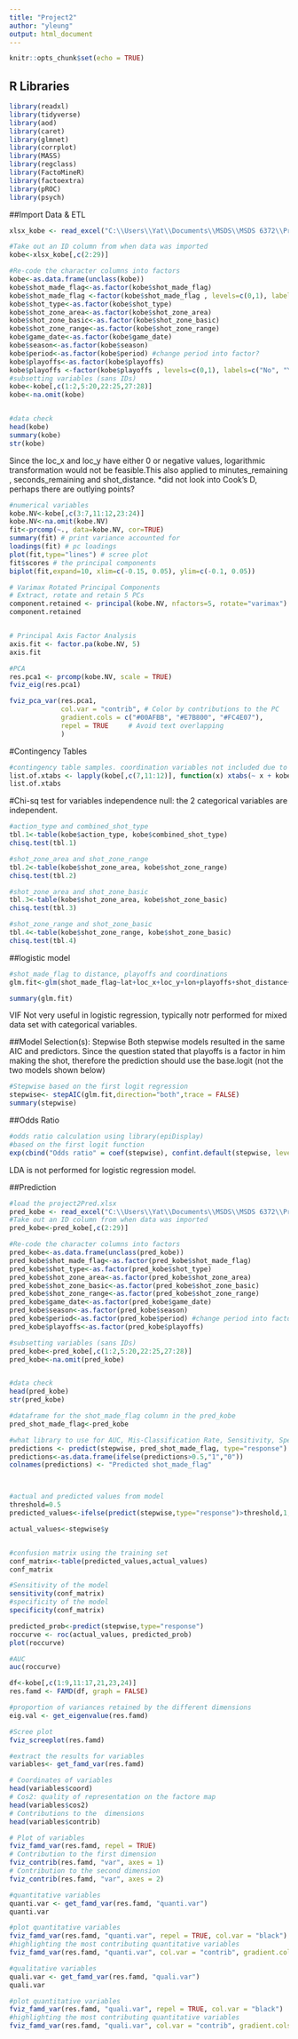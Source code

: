 ---
title: "Project2"
author: "yleung"
output: html_document
---

```{r setup, include=FALSE}
knitr::opts_chunk$set(echo = TRUE)

```

## R Libraries
```{r libraries,results='hide', message=FALSE, warning=FALSE}
library(readxl)
library(tidyverse)
library(aod)
library(caret)
library(glmnet)
library(corrplot)
library(MASS)
library(regclass)
library(FactoMineR)
library(factoextra)
library(pROC)
library(psych)
```

##Import Data & ETL
```{r Import-Data-ETL}
xlsx_kobe <- read_excel("C:\\Users\\Yat\\Documents\\MSDS\\MSDS 6372\\Project 2\\project2Data.xlsx")

#Take out an ID column from when data was imported
kobe<-xlsx_kobe[,c(2:29)]

#Re-code the character columns into factors
kobe<-as.data.frame(unclass(kobe))
kobe$shot_made_flag<-as.factor(kobe$shot_made_flag)
kobe$shot_made_flag <-factor(kobe$shot_made_flag , levels=c(0,1), labels=c("No", "Yes"))
kobe$shot_type<-as.factor(kobe$shot_type)
kobe$shot_zone_area<-as.factor(kobe$shot_zone_area)
kobe$shot_zone_basic<-as.factor(kobe$shot_zone_basic)
kobe$shot_zone_range<-as.factor(kobe$shot_zone_range)
kobe$game_date<-as.factor(kobe$game_date)
kobe$season<-as.factor(kobe$season)
kobe$period<-as.factor(kobe$period) #change period into factor?
kobe$playoffs<-as.factor(kobe$playoffs)
kobe$playoffs <-factor(kobe$playoffs , levels=c(0,1), labels=c("No", "Yes"))
#subsetting variables (sans IDs)
kobe<-kobe[,c(1:2,5:20,22:25,27:28)]
kobe<-na.omit(kobe)


#data check
head(kobe)
summary(kobe)
str(kobe)
```

Since the loc_x and loc_y have either 0 or negative values, logarithmic transformation would not be feasible.This also applied to minutes_remaining , seconds_remaining and shot_distance.
*did not look into Cook's D, perhaps there are outlying points?

```{r prin-comp}
#numerical variables
kobe.NV<-kobe[,c(3:7,11:12,23:24)]
kobe.NV<-na.omit(kobe.NV)
fit<-prcomp(~., data=kobe.NV, cor=TRUE)
summary(fit) # print variance accounted for 
loadings(fit) # pc loadings 
plot(fit,type="lines") # scree plot 
fit$scores # the principal components
biplot(fit,expand=10, xlim=c(-0.15, 0.05), ylim=c(-0.1, 0.05))

# Varimax Rotated Principal Components
# Extract, rotate and retain 5 PCs 
component.retained <- principal(kobe.NV, nfactors=5, rotate="varimax")
component.retained


# Principal Axis Factor Analysis
axis.fit <- factor.pa(kobe.NV, 5)
axis.fit

#PCA
res.pca1 <- prcomp(kobe.NV, scale = TRUE)
fviz_eig(res.pca1)

fviz_pca_var(res.pca1,
             col.var = "contrib", # Color by contributions to the PC
             gradient.cols = c("#00AFBB", "#E7B800", "#FC4E07"),
             repel = TRUE     # Avoid text overlapping
             )
```

#Contingency Tables
```{r contingency-tbls}
#contingency table samples. coordination variables not included due to large computation time.
list.of.xtabs <- lapply(kobe[,c(7,11:12)], function(x) xtabs(~ x + kobe$shot_made_flag))
list.of.xtabs
```


#Chi-sq test for variables independence
null: the 2 categorical variables are independent.
```{r chi-sq_indep}
#action_type and combined_shot_type
tbl.1<-table(kobe$action_type, kobe$combined_shot_type)
chisq.test(tbl.1) 

#shot_zone_area and shot_zone_range
tbl.2<-table(kobe$shot_zone_area, kobe$shot_zone_range)
chisq.test(tbl.2) 

#shot_zone_area and shot_zone_basic
tbl.3<-table(kobe$shot_zone_area, kobe$shot_zone_basic)
chisq.test(tbl.3) 

#shot_zone_range and shot_zone_basic
tbl.4<-table(kobe$shot_zone_range, kobe$shot_zone_basic)
chisq.test(tbl.4) 
```




##logistic model
```{r base-model}
#shot_made_flag to distance, playoffs and coordinations
glm.fit<-glm(shot_made_flag~lat+loc_x+loc_y+lon+playoffs+shot_distance+shot_zone_area+shot_zone_basic+shot_zone_range,family=binomial(link="logit"),data=kobe)

summary(glm.fit)

```

VIF
Not very useful in logistic regression, typically notr performed for mixed data set with categorical variables.

##Model Selection(s): Stepwise 
Both stepwise models resulted in the same AIC and predictors. Since the question stated that playoffs is a factor in him making the shot, therefore the prediction should use the base.logit (not the two models shown below)
```{r stepwise}
#Stepwise based on the first logit regression
stepwise<- stepAIC(glm.fit,direction="both",trace = FALSE)
summary(stepwise)

```

##Odds Ratio
```{r odds-ratio}

#odds ratio calculation using library(epiDisplay)
#based on the first logit function
exp(cbind("Odds ratio" = coef(stepwise), confint.default(stepwise, level = 0.95)))   

```

LDA is not performed for logistic regression model.


##Prediction
```{r Prediction}
#load the project2Pred.xlsx
pred_kobe <- read_excel("C:\\Users\\Yat\\Documents\\MSDS\\MSDS 6372\\Project 2\\project2Pred.xlsx")
#Take out an ID column from when data was imported
pred_kobe<-pred_kobe[,c(2:29)]

#Re-code the character columns into factors
pred_kobe<-as.data.frame(unclass(pred_kobe))
pred_kobe$shot_made_flag<-as.factor(pred_kobe$shot_made_flag)
pred_kobe$shot_type<-as.factor(pred_kobe$shot_type)
pred_kobe$shot_zone_area<-as.factor(pred_kobe$shot_zone_area)
pred_kobe$shot_zone_basic<-as.factor(pred_kobe$shot_zone_basic)
pred_kobe$shot_zone_range<-as.factor(pred_kobe$shot_zone_range)
pred_kobe$game_date<-as.factor(pred_kobe$game_date)
pred_kobe$season<-as.factor(pred_kobe$season)
pred_kobe$period<-as.factor(pred_kobe$period) #change period into factor?
pred_kobe$playoffs<-as.factor(pred_kobe$playoffs)

#subsetting variables (sans IDs)
pred_kobe<-pred_kobe[,c(1:2,5:20,22:25,27:28)]
pred_kobe<-na.omit(pred_kobe)


#data check
head(pred_kobe)
str(pred_kobe)

#dataframe for the shot_made_flag column in the pred_kobe
pred_shot_made_flag<-pred_kobe

#what library to use for AUC, Mis-Classification Rate, Sensitivity, Specificity and objective / loss function
predictions <- predict(stepwise, pred_shot_made_flag, type="response")
predictions<-as.data.frame(ifelse(predictions>0.5,"1","0"))
colnames(predictions) <- "Predicted shot_made_flag"



#actual and predicted values from model
threshold=0.5
predicted_values<-ifelse(predict(stepwise,type="response")>threshold,1,0)

actual_values<-stepwise$y


#confusion matrix using the training set
conf_matrix<-table(predicted_values,actual_values)
conf_matrix

#Sensitivity of the model
sensitivity(conf_matrix)
#specificity of the model
specificity(conf_matrix)

predicted_prob<-predict(stepwise,type="response")
roccurve <- roc(actual_values, predicted_prob)
plot(roccurve)

#AUC 
auc(roccurve)
```


```{r FAMD}
df<-kobe[,c(1:9,11:17,21,23,24)]
res.famd <- FAMD(df, graph = FALSE)

#proportion of variances retained by the different dimensions
eig.val <- get_eigenvalue(res.famd)

#Scree plot
fviz_screeplot(res.famd)

#extract the results for variables
variables<- get_famd_var(res.famd)

# Coordinates of variables
head(variables$coord)
# Cos2: quality of representation on the factore map
head(variables$cos2)
# Contributions to the  dimensions
head(variables$contrib)

# Plot of variables
fviz_famd_var(res.famd, repel = TRUE)
# Contribution to the first dimension
fviz_contrib(res.famd, "var", axes = 1)
# Contribution to the second dimension
fviz_contrib(res.famd, "var", axes = 2)

#quantitative variables
quanti.var <- get_famd_var(res.famd, "quanti.var")
quanti.var 

#plot quantitative variables
fviz_famd_var(res.famd, "quanti.var", repel = TRUE, col.var = "black")
#highlighting the most contributing quantitative variables
fviz_famd_var(res.famd, "quanti.var", col.var = "contrib", gradient.cols = c("#00AFBB", "#E7B800", "#FC4E07"), repel = TRUE)

#qualitative variables
quali.var <- get_famd_var(res.famd, "quali.var")
quali.var

#plot quantitative variables
fviz_famd_var(res.famd, "quali.var", repel = TRUE, col.var = "black")
#highlighting the most contributing quantitative variables
fviz_famd_var(res.famd, "quali.var", col.var = "contrib", gradient.cols = c("#00AFBB", "#E7B800", "#FC4E07"), repel = TRUE)
```



